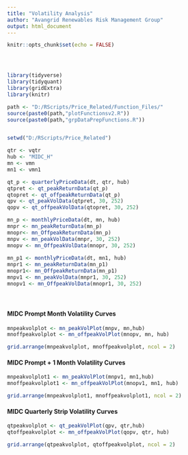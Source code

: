 ```yaml
---
title: "Volatility Analysis"
author: "Avangrid Renewables Risk Management Group"
output: html_document
---
```


```r
knitr::opts_chunk$set(echo = FALSE)




library(tidyverse)
library(tidyquant)
library(gridExtra)
library(knitr)

path <- "D:/RScripts/Price_Related/Function_Files/"
source(paste0(path,"plotFunctionsv2.R"))
source(paste0(path,"grpDataPrepFunctions.R"))



```


```r

setwd("D:/RScripts/Price_Related")

qtr <- vqtr
hub <- "MIDC_H"
mn <- vmn
mn1 <- vmn1

qt_p <- quarterlyPriceData(dt, qtr, hub)
qtpret <- qt_peakReturnData(qt_p)
qtopret <- qt_offpeakReturnData(qt_p)
qpv <- qt_peakVolData(qtpret, 30, 252)
qopv <- qt_offpeakVolData(qtopret, 30, 252)

mn_p <- monthlyPriceData(dt, mn, hub)
mnpr <- mn_peakReturnData(mn_p)
mnopr<- mn_OffpeakReturnData(mn_p)
mnpv <- mn_peakVolData(mnpr, 30, 252)
mnopv <- mn_OffpeakVolData(mnopr, 30, 252)
                                  
mn_p1 <- monthlyPriceData(dt, mn1, hub)
mnpr1 <- mn_peakReturnData(mn_p1)
mnopr1<- mn_OffpeakReturnData(mn_p1)
mnpv1 <- mn_peakVolData(mnpr1, 30, 252)
mnopv1 <- mn_OffpeakVolData(mnopr1, 30, 252)



```

#
#
#

#### MIDC Prompt Month Volatility Curves
                                  
```r

mnpeakvolplot <- mn_peakVolPlot(mnpv, mn,hub)
mnoffpeakvolplot <- mn_offpeakVolPlot(mnopv, mn, hub)

grid.arrange(mnpeakvolplot, mnoffpeakvolplot, ncol = 2)

```

#### MIDC Prompt + 1 Month Volatility Curves

```r

mnpeakvolplot1 <- mn_peakVolPlot(mnpv1, mn1,hub)
mnoffpeakvolplot1 <- mn_offpeakVolPlot(mnopv1, mn1, hub)

grid.arrange(mnpeakvolplot1, mnoffpeakvolplot1, ncol = 2)

```

#### MIDC Quarterly Strip Volatility Curves

```r

qtpeakvolplot <- qt_peakVolPlot(qpv, qtr,hub)
qtoffpeakvolplot <- mn_offpeakVolPlot(qopv, qtr, hub)

grid.arrange(qtpeakvolplot, qtoffpeakvolplot, ncol = 2)

```
